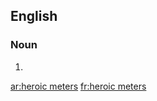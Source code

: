 ==English==

===Noun===
{{head|en|plural|head=[[heroic]] [[meters]]}}

# {{plural of|heroic meter|lang=en}}

[[ar:heroic meters]]
[[fr:heroic meters]]